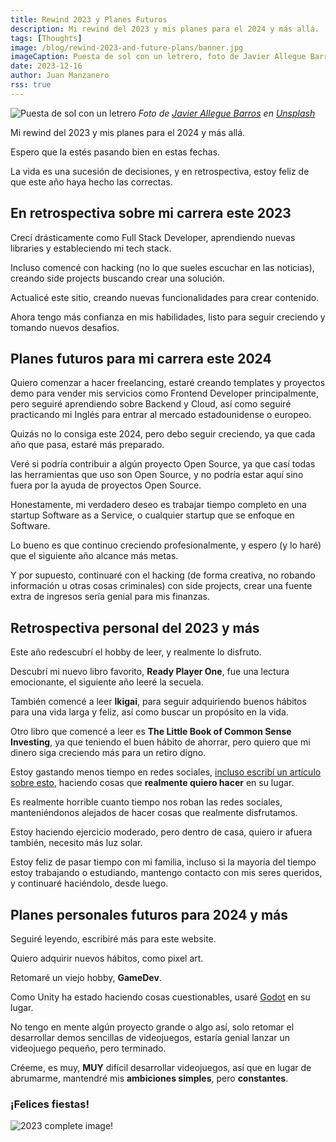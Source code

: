 ```yaml
---
title: Rewind 2023 y Planes Futuros
description: Mi rewind del 2023 y mis planes para el 2024 y más allá.
tags: [Thoughts]
image: /blog/rewind-2023-and-future-plans/banner.jpg
imageCaption: Puesta de sol con un letrero, foto de Javier Allegue Barros en Unsplash
date: 2023-12-16
author: Juan Manzanero
rss: true
---
```


![Puesta de sol con un letrero](@/assets/blog/rewind-2023-and-future-plans/banner.jpg) _Foto de
[Javier Allegue Barros](https://unsplash.com/@soymeraki?utm_content=creditCopyText&utm_medium=referral&utm_source=unsplash)
en
[Unsplash](https://unsplash.com/photos/silhouette-of-road-signage-during-golden-hour-C7B-ExXpOIE?utm_content=creditCopyText&utm_medium=referral&utm_source=unsplash)_

Mi rewind del 2023 y mis planes para el 2024 y más allá.

Espero que la estés pasando bien en estas fechas.

La vida es una sucesión de decisiones, y en retrospectiva, estoy feliz de que este año haya hecho
las correctas.

## En retrospectiva sobre mi carrera este 2023

Crecí drásticamente como Full Stack Developer, aprendiendo nuevas libraries y estableciendo mi tech
stack.

Incluso comencé con hacking (no lo que sueles escuchar en las noticias), creando side projects
buscando crear una solución.

Actualicé este sitio, creando nuevas funcionalidades para crear contenido.

Ahora tengo más confianza en mis habilidades, listo para seguir creciendo y tomando nuevos desafios.

## Planes futuros para mi carrera este 2024

Quiero comenzar a hacer freelancing, estaré creando templates y proyectos demo para vender mis
servicios como Frontend Developer principalmente, pero seguiré aprendiendo sobre Backend y Cloud,
así como seguiré practicando mi Inglés para entrar al mercado estadounidense o europeo.

Quizás no lo consiga este 2024, pero debo seguir creciendo, ya que cada año que pasa, estaré más
preparado.

Veré si podría contribuir a algún proyecto Open Source, ya que casí todas las herramientas que uso
son Open Source, y no podría estar aquí sino fuera por la ayuda de proyectos Open Source.

Honestamente, mi verdadero deseo es trabajar tiempo completo en una startup Software as a Service,
o cualquier startup que se enfoque en Software.

Lo bueno es que continuo creciendo profesionalmente, y espero (y lo haré) que el siguiente año
alcance más metas.

Y por supuesto, continuaré con el hacking (de forma creativa, no robando información u otras cosas criminales)
con side projects, crear una fuente extra de ingresos sería genial para mis finanzas.

## Retrospectiva personal del 2023 y más

Este año redescubrí el hobby de leer, y realmente lo disfruto.

Descubrí mi nuevo libro favorito, **Ready Player One**, fue una lectura emocionante, el siguiente año
leeré la secuela.

También comencé a leer **Ikigai**, para seguir adquiriendo buenos hábitos para una vida larga y feliz,
así como buscar un propósito en la vida.

Otro libro que comencé a leer es **The Little Book of Common Sense Investing**, ya que teniendo el buen
hábito de ahorrar, pero quiero que mi dinero siga creciendo más para un retiro digno.

Estoy gastando menos tiempo en redes sociales,
[incluso escribí un artículo sobre esto](https://juancman.dev/es/blog/tla-monotonia-de-las-redes-sociales),
haciendo cosas que **realmente quiero hacer** en su lugar.

Es realmente horrible cuanto tiempo nos roban las redes sociales, manteniéndonos alejados de hacer cosas
que realmente disfrutamos.

Estoy haciendo ejercicio moderado, pero dentro de casa, quiero ir afuera también, necesito más luz solar.

Estoy feliz de pasar tiempo con mi familia, incluso si la mayoría del tiempo estoy trabajando o estudiando,
mantengo contacto con mis seres queridos, y continuaré haciéndolo, desde luego.

## Planes personales futuros para 2024 y más

Seguiré leyendo, escribiré más para este website.

Quiero adquirir nuevos hábitos, como pixel art.

Retomaré un viejo hobby, **GameDev**.

Como Unity ha estado haciendo cosas cuestionables, usaré [Godot](https://godotengine.org/) en su lugar.

No tengo en mente algún proyecto grande o algo así, solo retomar el desarrollar demos sencillas de videojuegos,
estaría genial lanzar un videojuego pequeño, pero terminado.

Créeme, es muy, **MUY** difícil desarrollar videojuegos, así que en lugar de abrumarme, mantendré mis
**ambiciones simples**, pero **constantes**.


### ¡Felices fiestas!

![2023 complete image!](@/assets/blog/rewind-2023-and-future-plans/2023-complete!.png)
